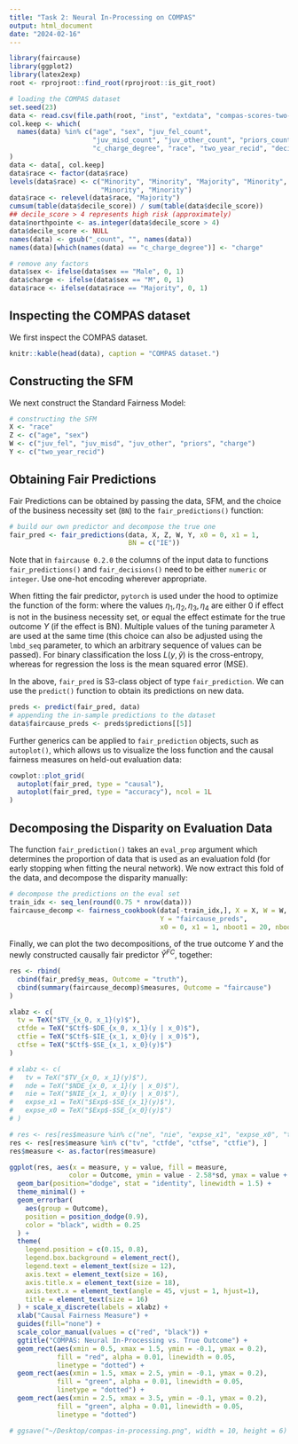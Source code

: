```yaml
---
title: "Task 2: Neural In-Processing on COMPAS"
output: html_document
date: "2024-02-16"
---
```


```r
library(faircause)
library(ggplot2)
library(latex2exp)
root <- rprojroot::find_root(rprojroot::is_git_root)

# loading the COMPAS dataset
set.seed(23)
data <- read.csv(file.path(root, "inst", "extdata", "compas-scores-two-years.csv"))
col.keep <- which(
  names(data) %in% c("age", "sex", "juv_fel_count",
                     "juv_misd_count", "juv_other_count", "priors_count",
                     "c_charge_degree", "race", "two_year_recid", "decile_score")
)
data <- data[, col.keep]
data$race <- factor(data$race)
levels(data$race) <- c("Minority", "Minority", "Majority", "Minority",
                       "Minority", "Minority")
data$race <- relevel(data$race, "Majority")
cumsum(table(data$decile_score)) / sum(table(data$decile_score))
## decile_score > 4 represents high risk (approximately)
data$northpointe <- as.integer(data$decile_score > 4)
data$decile_score <- NULL
names(data) <- gsub("_count", "", names(data))
names(data)[which(names(data) == "c_charge_degree")] <- "charge"

# remove any factors
data$sex <- ifelse(data$sex == "Male", 0, 1)
data$charge <- ifelse(data$sex == "M", 0, 1)
data$race <- ifelse(data$race == "Majority", 0, 1)
```

## Inspecting the COMPAS dataset

We first inspect the COMPAS dataset.

```r
knitr::kable(head(data), caption = "COMPAS dataset.")
```

## Constructing the SFM

We next construct the Standard Fairness Model:

```r
# constructing the SFM
X <- "race"
Z <- c("age", "sex")
W <- c("juv_fel", "juv_misd", "juv_other", "priors", "charge")
Y <- c("two_year_recid")
```

## Obtaining Fair Predictions

Fair Predictions can be obtained by passing the data, SFM, and the choice of the business necessity set (`BN`) to the `fair_predictions()` function:

```r
# build our own predictor and decompose the true one
fair_pred <- fair_predictions(data, X, Z, W, Y, x0 = 0, x1 = 1,
                              BN = c("IE"))
```

Note that in `faircause 0.2.0` the columns of the input data to functions `fair_predictions()` and `fair_decisions()` need to be either `numeric` or `integer`. Use one-hot encoding wherever appropriate.

When fitting the fair predictor, `pytorch` is used under the hood to optimize the function of the form:
\begin{align}
L(y, \hat{y}) + \lambda \Big( | \text{NDE}_{x_0, x_1}(\hat{y}) - \eta_1 | + | \text{NIE}_{x_1, x_0}(\hat{y}) - \eta_2 | + | \text{Exp-SE}_{x_1}(\hat{y}) - \eta_3 | + | \text{Exp-SE}_{x_0}(\hat{y}) - \eta_4 | \Big)
\end{align}
where the values $\eta_1, \eta_2, \eta_3, \eta_4$ are either 0 if effect is not in the business necessity set, or equal the effect estimate for the true outcome $Y$ (if the effect is BN). Multiple values of the tuning parameter $\lambda$ are used at the same time (this choice can also be adjusted using the `lmbd_seq` parameter, to which an arbitrary sequence of values can be passed). For binary classification the loss $L(y, \hat{y})$ is the cross-entropy, whereas for regression the loss is the mean squared error (MSE). 

In the above, `fair_pred` is S3-class object of type `fair_prediction`. 
We can use the `predict()` function to obtain its predictions on new data.

```r
preds <- predict(fair_pred, data)
# appending the in-sample predictions to the dataset
data$faircause_preds <- preds$predictions[[5]]
```

Further generics can be applied to `fair_prediction` objects, such as `autoplot()`, which allows us to visualize the loss function and the causal fairness measures on held-out evaluation data:

```r
cowplot::plot_grid(
  autoplot(fair_pred, type = "causal"),
  autoplot(fair_pred, type = "accuracy"), ncol = 1L
)
```

## Decomposing the Disparity on Evaluation Data

The function `fair_prediction()` takes an `eval_prop` argument which determines the proportion of data that is used as an evaluation fold (for early stopping when fitting the neural network). We now extract this fold of the data, and decompose the disparity manually:

```r
# decompose the predictions on the eval set
train_idx <- seq_len(round(0.75 * nrow(data)))
faircause_decomp <- fairness_cookbook(data[-train_idx,], X = X, W = W, Z = Z,
                                      Y = "faircause_preds",
                                      x0 = 0, x1 = 1, nboot1 = 20, nboot2=100)
```

Finally, we can plot the two decompositions, of the true outcome $Y$ and the newly constructed causally fair predictor $\widehat{Y}^{FC}$, together:

```r
res <- rbind(
  cbind(fair_pred$y_meas, Outcome = "truth"),
  cbind(summary(faircause_decomp)$measures, Outcome = "faircause")
)

xlabz <- c(
  tv = TeX("$TV_{x_0, x_1}(y)$"),
  ctfde = TeX("$Ctf$-$DE_{x_0, x_1}(y | x_0)$"),
  ctfie = TeX("$Ctf$-$IE_{x_1, x_0}(y | x_0)$"),
  ctfse = TeX("$Ctf$-$SE_{x_1, x_0}(y)$")
)

# xlabz <- c(
#   tv = TeX("$TV_{x_0, x_1}(y)$"),
#   nde = TeX("$NDE_{x_0, x_1}(y | x_0)$"),
#   nie = TeX("$NIE_{x_1, x_0}(y | x_0)$"),
#   expse_x1 = TeX("$Exp$-$SE_{x_1}(y)$"),
#   expse_x0 = TeX("$Exp$-$SE_{x_0}(y)$")
# )

# res <- res[res$measure %in% c("ne", "nie", "expse_x1", "expse_x0", "tv"), ]
res <- res[res$measure %in% c("tv", "ctfde", "ctfse", "ctfie"), ]
res$measure <- as.factor(res$measure)

ggplot(res, aes(x = measure, y = value, fill = measure,
               color = Outcome, ymin = value - 2.58*sd, ymax = value + 2.58*sd)) +
  geom_bar(position="dodge", stat = "identity", linewidth = 1.5) +
  theme_minimal() +
  geom_errorbar(
    aes(group = Outcome),
    position = position_dodge(0.9),
    color = "black", width = 0.25
  ) +
  theme(
    legend.position = c(0.15, 0.8),
    legend.box.background = element_rect(),
    legend.text = element_text(size = 12),
    axis.text = element_text(size = 16),
    axis.title.x = element_text(size = 18),
    axis.text.x = element_text(angle = 45, vjust = 1, hjust=1),
    title = element_text(size = 16)
  ) + scale_x_discrete(labels = xlabz) +
  xlab("Causal Fairness Measure") +
  guides(fill="none") +
  scale_color_manual(values = c("red", "black")) +
  ggtitle("COMPAS: Neural In-Processing vs. True Outcome") +
  geom_rect(aes(xmin = 0.5, xmax = 1.5, ymin = -0.1, ymax = 0.2),
            fill = "red", alpha = 0.01, linewidth = 0.05,
            linetype = "dotted") +
  geom_rect(aes(xmin = 1.5, xmax = 2.5, ymin = -0.1, ymax = 0.2),
            fill = "green", alpha = 0.01, linewidth = 0.05,
            linetype = "dotted") +
  geom_rect(aes(xmin = 2.5, xmax = 3.5, ymin = -0.1, ymax = 0.2),
            fill = "green", alpha = 0.01, linewidth = 0.05,
            linetype = "dotted")

# ggsave("~/Desktop/compas-in-processing.png", width = 10, height = 6)
```